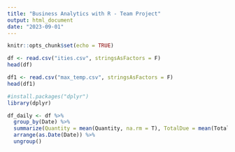 ---
title: "Business Analytics with R - Team Project"
output: html_document
date: "2023-09-01"
---

```{r setup, include=FALSE}
knitr::opts_chunk$set(echo = TRUE)
```

```{r}
df <- read.csv("ities.csv", stringsAsFactors = F)
head(df)
```
```{r}
df1 <- read.csv("max_temp.csv", stringsAsFactors = F)
head(df1)
```
```{r}
#install.packages("dplyr")
library(dplyr)
```


```{r}
df_daily <- df %>% 
  group_by(Date) %>% 
  summarize(Quantity = mean(Quantity, na.rm = T), TotalDue = mean(TotalDue, na.rm = T)) %>% 
  arrange(as.Date(Date)) %>%
  ungroup()
```

